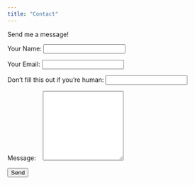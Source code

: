 ```yaml
---
title: "Contact"
---
```



Send me a message!


```{=html}
<form
  name="contact"
  method="POST"
  netlify-honeypot="bot-field"
  data-netlify-recaptcha="true"
  data-netlify="true"
>
  <p>
    <label>Your Name: <input type="text" name="name" class="myform" /></label>
  </p>
  <p>
    <label>Your Email: <input type="email" name="email" class="myform" /></label>
  </p>
  <p class="hidden">
    <label>
      Don’t fill this out if you’re human: <input name="bot-field" />
    </label>
  </p>
  </p>
  <p>
    <label>Message:&nbsp;&nbsp;&nbsp;&nbsp;<textarea name="message" rows="10" class="myform" ></textarea></label>
  </p>
  </p>
  <div data-netlify-recaptcha="true"></div>
  <p>
  <p>
    <button type="submit">Send</button>
  </p>
</form>

```


